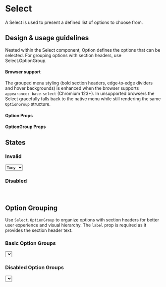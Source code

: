
<Meta title="Components/Selections/Select" component={Select} />

# Select

A Select is used to present a defined list of options to choose from.

## Design & usage guidelines

Nested within the Select component, Option defines the options that can be
selected. For grouping options with section headers, use Select.OptionGroup.

#### Browser support

The grouped menu styling (bold section headers, edge‑to‑edge dividers and hover backgrounds) is enhanced when the browser supports `appearance: base-select` (Chromium 123+). In unsupported browsers the Select gracefully falls back to the native menu while still rendering the same `OptionGroup` structure.

#### Option Props

<ArgsTable of={Select.Option} />

#### OptionGroup Props

<ArgsTable of={Select.OptionGroup} />

## States

### Invalid

<Canvas>
  <Select invalid={true}>
    <Option value="sad">Tony</Option>
    <Option value="old">Steve</Option>
  </Select>
</Canvas>

### Disabled

<Canvas>
  <Select disabled={true}>
    <Option value="sad">Tony</Option>
    <Option value="old">Steve</Option>
  </Select>
</Canvas>

## Option Grouping

Use `Select.OptionGroup` to organize options with section headers for better user experience and visual hierarchy. The `label` prop is required as it provides the section header text.

### Basic Option Groups

<Canvas>
  <Select version={2} placeholder="Select a superhero">
    <Select.OptionGroup label="Marvel Heroes">
      <Select.Option value="spiderman">Spider-Man</Select.Option>
      <Select.Option value="ironman">Iron Man</Select.Option>
      <Select.Option value="thor">Thor</Select.Option>
    </Select.OptionGroup>
    <Select.OptionGroup label="DC Heroes">
      <Select.Option value="superman">Superman</Select.Option>
      <Select.Option value="batman">Batman</Select.Option>
      <Select.Option value="wonderwoman">Wonder Woman</Select.Option>
    </Select.OptionGroup>
  </Select>
</Canvas>

### Disabled Option Groups

<Canvas>
  <Select placeholder="Select an option">
    <Select.OptionGroup label="Available Options">
      <Select.Option value="option1">Option 1</Select.Option>
      <Select.Option value="option2">Option 2</Select.Option>
    </Select.OptionGroup>
    <Select.OptionGroup label="Unavailable Options" disabled={true}>
      <Select.Option value="option3">Option 3</Select.Option>
      <Select.Option value="option4">Option 4</Select.Option>
    </Select.OptionGroup>
  </Select>
</Canvas>
